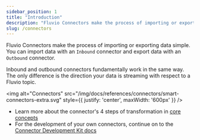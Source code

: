 ```yaml
---
sidebar_position: 1
title: "Introduction"
description: "Fluvio Connectors make the process of importing or exporting data simple"
slug: /connectors
---
```


Fluvio Connectors make the process of importing or exporting data simple.
You can import data with an `Inbound` connector and export data with an `Outbound` connector.

Inbound and outbound connectors fundamentally work in the same way. The only difference is the direction your data is streaming with respect to a Fluvio topic.

<img
  alt="Connectors"
  src="/img/docs/references/connectors/smart-connectors-extra.svg"
  style={{ justify: 'center', maxWidth: '600px' }}
/>

* Learn more about the connector's 4 steps of transformation in [core concepts](/docs/connectors/concepts)
* For the development of your own connectors, continue on to the [Connector Development Kit docs](/docs/connectors/cdk)

